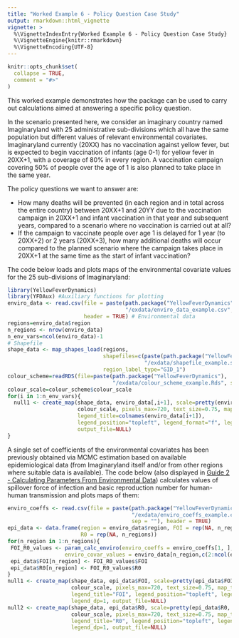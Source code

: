 ```yaml
---
title: "Worked Example 6 - Policy Question Case Study"
output: rmarkdown::html_vignette
vignette: >
  %\VignetteIndexEntry{Worked Example 6 - Policy Question Case Study}
  %\VignetteEngine{knitr::rmarkdown}
  %\VignetteEncoding{UTF-8}
---
```


```r
knitr::opts_chunk$set(
  collapse = TRUE,
  comment = "#>"
)
```

This worked example demonstrates how the package can be used to carry out calculations aimed at answering a specific policy question.

In the scenario presented here, we consider an imaginary country named Imaginaryland with 25 administrative sub-divisions which all have the same population but different values of relevant environmental covariates. Imaginaryland currently (20XX) has no vaccination against yellow fever, but is expected to begin vaccination of infants (age 0-1) for yellow fever in 20XX+1, with a coverage of 80% in every region. A vaccination campaign covering 50% of people over the age of 1 is also planned to take place in the same year.

The policy questions we want to answer are:

* How many deaths will be prevented (in each region and in total across the entire country) between 20XX+1 and 20YY due to the vaccination campaign in 20XX+1 and infant vaccination in that year and subsequent years, compared to a scenario where no vaccination is carried out at all?
* If the campaign to vaccinate people over age 1 is delayed for 1 year (to 20XX+2) or 2 years (20XX+3), how many additional deaths will occur compared to the planned scenario where the campaign takes place in 20XX+1 at the same time as the start of infant vaccination?

The code below loads and plots maps of the environmental covariate values for the 25 sub-divisions of Imaginaryland:

```r
library(YellowFeverDynamics)
library(YFDAux) #Auxiliary functions for plotting
enviro_data <- read.csv(file = paste(path.package("YellowFeverDynamics"), 
                                     "/exdata/enviro_data_example.csv", sep = ""),
                        header = TRUE) # Environmental data
regions=enviro_data$region
n_regions <- nrow(enviro_data)
n_env_vars=ncol(enviro_data)-1
# Shapefile
shape_data <- map_shapes_load(regions, 
                              shapefiles=c(paste(path.package("YellowFeverDynamics"),
                                           "/exdata/shapefile_example.shp", sep = "")),
                              region_label_type="GID_1") 
colour_scheme=readRDS(file=paste(path.package("YellowFeverDynamics"), 
                                 "/exdata/colour_scheme_example.Rds", sep="/"))
colour_scale=colour_scheme$colour_scale
for(i in 1:n_env_vars){
  null1 <- create_map(shape_data, enviro_data[,i+1], scale=pretty(enviro_data[,i+1],5), 
                      colour_scale, pixels_max=720, text_size=0.75, map_title="", 
                      legend_title=colnames(enviro_data[i+1]), 
                      legend_position="topleft", legend_format="f", legend_dp=0, 
                      output_file=NULL)
}
```

A single set of coefficients of the environmental covariates has been previously obtained via MCMC estimation based on available epidemiological data (from Imaginaryland itself and/or from other regions where suitable data is available). The code below (also displayed in [Guide 2 - Calculating Parameters From Environmental Data](https://mrc-ide.github.io/YellowFeverDynamics/articles/CGuideBParametersEnvironment.html)) calculates values of spillover force of infection and basic reproduction number for human-human transmission and plots maps of them:

```r
enviro_coeffs <- read.csv(file = paste(path.package("YellowFeverDynamics"), 
                                       "/exdata/enviro_coeffs_example.csv", 
                                       sep = ""), header = TRUE)
epi_data <- data.frame(region = enviro_data$region, FOI = rep(NA, n_regions), 
                       R0 = rep(NA, n_regions))
for(n_region in 1:n_regions){
 FOI_R0_values <- param_calc_enviro(enviro_coeffs = enviro_coeffs[1, ], 
                  enviro_covar_values = enviro_data[n_region,c(2:ncol(enviro_data))])
 epi_data$FOI[n_region] <- FOI_R0_values$FOI
 epi_data$R0[n_region] <- FOI_R0_values$R0
}
null1 <- create_map(shape_data, epi_data$FOI, scale=pretty(epi_data$FOI, 8), 
                    colour_scale, pixels_max=720, text_size=0.75, map_title="", 
                    legend_title="FOI", legend_position="topleft", legend_format="e",
                    legend_dp=1, output_file=NULL)
null2 <- create_map(shape_data, epi_data$R0, scale=pretty(epi_data$R0, 8), 
                    colour_scale, pixels_max=720, text_size=0.75, map_title="", 
                    legend_title="R0", legend_position="topleft", legend_format="f", 
                    legend_dp=1, output_file=NULL)
```
